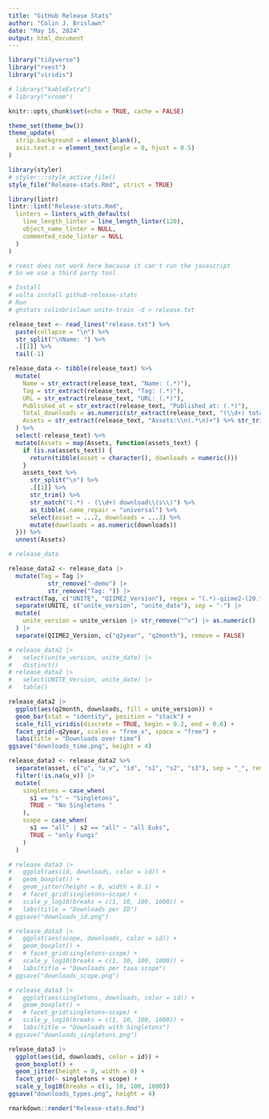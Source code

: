 ```yaml
---
title: "GitHub Release Stats"
author: "Colin J. Brislawn"
date: "May 16, 2024"
output: html_document
---
```


```r
library("tidyverse")
library("rvest")
library("viridis")

# library("kableExtra")
# library("vroom")

knitr::opts_chunk$set(echo = TRUE, cache = FALSE)

theme_set(theme_bw())
theme_update(
  strip.background = element_blank(),
  axis.text.x = element_text(angle = 0, hjust = 0.5)
)
```

```r
library(styler)
# styler:::style_active_file()
style_file("Release-stats.Rmd", strict = TRUE)

library(lintr)
lintr::lint("Release-stats.Rmd",
  linters = linters_with_defaults(
    line_length_linter = line_length_linter(120),
    object_name_linter = NULL,
    commented_code_linter = NULL
  )
)
```

```r
# rvest does not work here because it can't run the javascript
# So we use a third party tool

# Install
# volta install github-release-stats
# Run
# ghstats colinbrislawn unite-train -d > release.txt

release_text <- read_lines("release.txt") %>%
  paste(collapse = "\n") %>%
  str_split("\nName: ") %>%
  .[[1]] %>%
  tail(-1)

release_data <- tibble(release_text) %>%
  mutate(
    Name = str_extract(release_text, "Name: (.*)"),
    Tag = str_extract(release_text, "Tag: (.*)"),
    URL = str_extract(release_text, "URL: (.*)"),
    Published_at = str_extract(release_text, "Published at: (.*)"),
    Total_downloads = as.numeric(str_extract(release_text, "(\\d+) total downloads")),
    Assets = str_extract(release_text, "Assets:\\n(.*\n)+") %>% str_trim()
  ) %>%
  select(-release_text) %>%
  mutate(Assets = map(Assets, function(assets_text) {
    if (is.na(assets_text)) {
      return(tibble(asset = character(), downloads = numeric()))
    }
    assets_text %>%
      str_split("\n") %>%
      .[[1]] %>%
      str_trim() %>%
      str_match("(.*) - (\\d+) download\\(s\\)") %>%
      as_tibble(.name_repair = "universal") %>%
      select(asset = ...2, downloads = ...3) %>%
      mutate(downloads = as.numeric(downloads))
  })) %>%
  unnest(Assets)

# release_data
```

```r
release_data2 <- release_data |>
  mutate(Tag = Tag |>
           str_remove("-demo") |>
           str_remove("Tag: ")) |>
  extract(Tag, c("UNITE", "QIIME2_Version"), regex = "(.*)-qiime2-(20.*)") |>
  separate(UNITE, c("unite_version", "unite_date"), sep = "-") |>
  mutate(
    unite_version = unite_version |> str_remove("^v") |> as.numeric() |> as_factor(),
  ) |>
  separate(QIIME2_Version, c("q2year", "q2month"), remove = FALSE)

# release_data2 |>
#   select(unite_version, unite_date) |>
#   distinct()
# release_data2 |>
#   select(UNITE_Version, unite_date) |>
#   table()

release_data2 |>
  ggplot(aes(q2month, downloads, fill = unite_version)) +
  geom_bar(stat = "identity", position = "stack") +
  scale_fill_viridis(discrete = TRUE, begin = 0.2, end = 0.6) +
  facet_grid(~q2year, scales = "free_x", space = "free") +
  labs(title = "Downloads over time")
ggsave("downloads_time.png", height = 4)
```

```r
release_data3 <- release_data2 %>%
  separate(asset, c("u", "u_v", "id", "s1", "s2", "s3"), sep = "_", remove = FALSE) |>
  filter(!is.na(u_v)) |>
  mutate(
    singletons = case_when(
      s1 == "s" ~ "Singletons",
      TRUE ~ "No Singletons "
    ),
    scope = case_when(
      s1 == "all" | s2 == "all" ~ "all Euks",
      TRUE ~ "only Fungi"
    )
  )

# release_data3 |>
#   ggplot(aes(id, downloads, color = id)) +
#   geom_boxplot() +
#   geom_jitter(height = 0, width = 0.1) +
#   # facet_grid(singletons~scope) +
#   scale_y_log10(breaks = c(1, 10, 100, 1000)) +
#   labs(title = "Downloads per ID")
# ggsave("downloads_id.png")

# release_data3 |>
#   ggplot(aes(scope, downloads, color = id)) +
#   geom_boxplot() +
#   # facet_grid(singletons~scope) +
#   scale_y_log10(breaks = c(1, 10, 100, 1000)) +
#   labs(title = "Downloads per taxa scope")
# ggsave("downloads_scope.png")

# release_data3 |>
#   ggplot(aes(singletons, downloads, color = id)) +
#   geom_boxplot() +
#   # facet_grid(singletons~scope) +
#   scale_y_log10(breaks = c(1, 10, 100, 1000)) +
#   labs(title = "Downloads with Singletons")
# ggsave("downloads_singletons.png")

release_data3 |>
  ggplot(aes(id, downloads, color = id)) +
  geom_boxplot() +
  geom_jitter(height = 0, width = 0) +
  facet_grid(~ singletons + scope) +
  scale_y_log10(breaks = c(1, 10, 100, 1000))
ggsave("downloads_types.png", height = 4)
```

```r
rmarkdown::render("Release-stats.Rmd")
```
